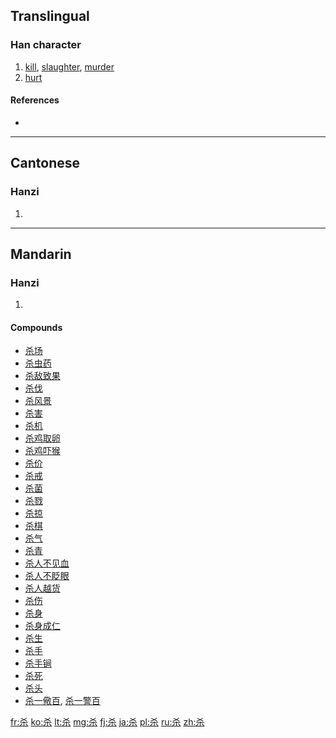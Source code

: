 {{also|殺}}
==Translingual==

===Han character===
{{Han char|rn=75|rad=木|as=02|sn=6|four=|canj=大木 (KD), X大木 (XKD)|ids=⿱[[㐅]][[木]]}}

# [[kill]], [[slaughter]], [[murder]]
# [[hurt]]

====References====
* {{Han ref|kx=0510.181|hdz=21155.030|uh=6740|ud=26432}}

----

==Cantonese==

===Hanzi===
{{yue-hanzi|jyut=|y=saat3|tra=殺}}

# {{defn|lang=yue|sort=木02}}

----

==Mandarin==

===Hanzi===
{{cmn-hanzi|tra=殺|pin=[[shā]] ([[sha1]])|wg=sha<sup>1</sup>}}

# {{defn|lang=cmn|sort=木02}}

====Compounds====
* [[杀场]]
* [[杀虫药]]
* [[杀敌致果]]
* [[杀伐]]
* [[杀风景]]
* [[杀害]]
* [[杀机]]
* [[杀鸡取卵]]
* [[杀鸡吓猴]]
* [[杀价]]
* [[杀戒]]
* [[杀菌]]
* [[杀戮]]
* [[杀掠]]
* [[杀棋]]
* [[杀气]]
* [[杀青]]
* [[杀人不见血]]
* [[杀人不眨眼]]
* [[杀人越货]]
* [[杀伤]]
* [[杀身]]
* [[杀身成仁]]
* [[杀生]]
* [[杀手]]
* [[杀手锏]]
* [[杀死]]
* [[杀头]]
* [[杀一儆百]], [[杀一警百]]

[[fr:杀]]
[[ko:杀]]
[[lt:杀]]
[[mg:杀]]
[[fj:杀]]
[[ja:杀]]
[[pl:杀]]
[[ru:杀]]
[[zh:杀]]